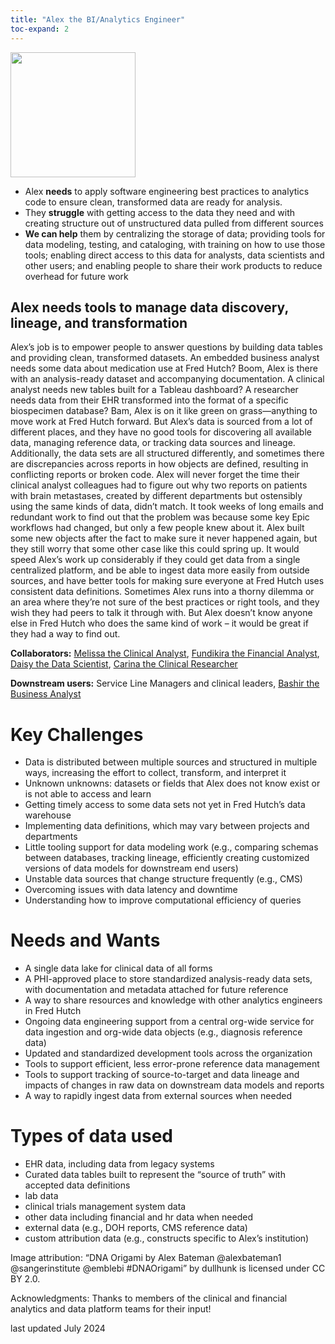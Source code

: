 ```yaml
---
title: "Alex the BI/Analytics Engineer"
toc-expand: 2
---
```


::: grid
::: {.g-col-12 .g-col-xl-3}
<img src="/img/alex.jpg" width="200" height="200"/>
:::

::: {.g-col-12 .g-col-xl-8}
-   Alex **needs** to apply software engineering best practices to analytics code to ensure clean, transformed data are ready for analysis.
-   They **struggle** with getting access to the data they need and with creating structure out of unstructured data pulled from different sources
-   **We can help** them by centralizing the storage of data; providing tools for data modeling, testing, and cataloging, with training on how to use those tools; enabling direct access to this data for analysts, data scientists and other users; and enabling people to share their work products to reduce overhead for future work
:::
:::

::: lightblue-highlight
## Alex needs tools to manage data discovery, lineage, and transformation

Alex’s job is to empower people to answer questions by building data tables and providing clean, transformed datasets. An embedded business analyst needs some data about medication use at Fred Hutch? Boom, Alex is there with an analysis-ready dataset and accompanying documentation. A clinical analyst needs new tables built for a Tableau dashboard? A researcher needs data from their EHR transformed into the format of a specific biospecimen database? Bam, Alex is on it like green on grass—anything to move work at Fred Hutch forward. But Alex’s data is sourced from a lot of different places, and they have no good tools for discovering all available data, managing reference data, or tracking data sources and lineage. Additionally, the data sets are all structured differently, and sometimes there are discrepancies across reports in how objects are defined, resulting in conflicting reports or broken code. Alex will never forget the time their clinical analyst colleagues had to figure out why two reports on patients with brain metastases, created by different departments but ostensibly using the same kinds of data, didn't match. It took weeks of long emails and redundant work to find out that the problem was because some key Epic workflows had changed, but only a few people knew about it. Alex built some new objects after the fact to make sure it never happened again, but they still worry that some other case like this could spring up. It would speed Alex’s work up considerably if they could get data from a single centralized platform, and be able to ingest data more easily from outside sources, and have better tools for making sure everyone at Fred Hutch uses consistent data definitions. Sometimes Alex runs into a thorny dilemma or an area where they’re not sure of the best practices or right tools, and they wish they had peers to talk it through with. But Alex doesn’t know anyone else in Fred Hutch who does the same kind of work – it would be great if they had a way to find out.
:::

::: darkblue-highlight
**Collaborators:** [Melissa the Clinical Analyst](/family/cards/melissa-clinical-analyst.html), [Fundikira the Financial Analyst](/family/cards/fundikira-the-financial-analyst.html), [Daisy the Data Scientist](/family/cards/Daisy-the-data-scientist.html), [Carina the Clinical Researcher](/family/cards/Carina-the-clinical-researcher.html)

**Downstream users:** Service Line Managers and clinical leaders, [Bashir the Business Analyst](/family/cards/Bashir-the-business-analyst.html)
:::

# Key Challenges

-   Data is distributed between multiple sources and structured in multiple ways, increasing the effort to collect, transform, and interpret it
-   Unknown unknowns: datasets or fields that Alex does not know exist or is not able to access and learn
-   Getting timely access to some data sets not yet in Fred Hutch’s data warehouse 
-   Implementing data definitions, which may vary between projects and departments
-   Little tooling support for data modeling work (e.g., comparing schemas between databases, tracking lineage, efficiently creating customized versions of data models for downstream end users)
-   Unstable data sources that change structure frequently (e.g., CMS)
-   Overcoming issues with data latency and downtime
-   Understanding how to improve computational efficiency of queries

# Needs and Wants

-   A single data lake for clinical data of all forms
-   A PHI-approved place to store standardized analysis-ready data sets, with documentation and metadata attached for future reference 
-   A way to share resources and knowledge with other analytics engineers in Fred Hutch
-   Ongoing data engineering support from a central org-wide service for data ingestion and org-wide data objects (e.g., diagnosis reference data)  
-   Updated and standardized development tools across the organization
-   Tools to support efficient, less error-prone reference data management
-   Tools to support tracking of source-to-target and data lineage and impacts of changes in raw data on downstream data models and reports
-   A way to rapidly ingest data from external sources when needed

# Types of data used

-   EHR data, including data from legacy systems
-   Curated data tables built to represent the "source of truth" with accepted data definitions
-   lab data
-   clinical trials management system data
-   other data including financial and hr data when needed
-   external data (e.g., DOH reports, CMS reference data)
-   custom attribution data (e.g., constructs specific to Alex's institution)

<div>

Image attribution: "DNA Origami by Alex Bateman @alexbateman1 @sangerinstitute @emblebi #DNAOrigami" by dullhunk is licensed under CC BY 2.0.

</div>

<div>
Acknowledgments: Thanks to members of the clinical and financial analytics and data platform teams for their input!
</div>

<div>

last updated July 2024

</div>
